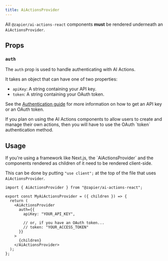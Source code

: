 ```yaml
---
title: AiActionsProvider
---
```


All `@zapier/ai-actions-react` components **must** be rendered underneath an `AiActionsProvider`.

## Props

### `auth`

The `auth` prop is used to handle authenticating with AI Actions.

It takes an object that can have one of two properties:

- `apiKey`: A string containing your API key.
- `token`: A string containing your OAuth token.

See the [Authentication guide](/guides/libraries/nodejs/authentication) for more information on how to get an API key or an OAuth token.

<Tip>
  If you plan on using the AI Actions components to allow users to create and
  manage their own actions, then you will have to use the OAuth `token`
  authentication method.
</Tip>

## Usage

<Warning>
  If you're using a framework like Next.js, the `AiActionsProvider` and the
  components rendered as children of it need to be rendered client-side.

This can be done by putting `"use client";` at the top of the file that uses `AiActionsProvider`.

</Warning>

```tsx
import { AiActionsProvider } from "@zapier/ai-actions-react";

export const MyAiActionsProvider = ({ children }) => {
  return (
    <AiActionsProvider
      auth={{
        apiKey: "YOUR_API_KEY",

        // or, if you have an OAuth token...
        // token: "YOUR_ACCESS_TOKEN"
      }}
    >
      {children}
    </AiActionsProvider>
  );
};
```
